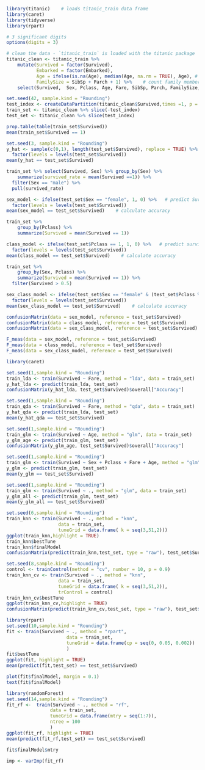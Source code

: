 

```r
library(titanic)    # loads titanic_train data frame
library(caret)
library(tidyverse)
library(rpart)

# 3 significant digits
options(digits = 3)

# clean the data - `titanic_train` is loaded with the titanic package
titanic_clean <- titanic_train %>%
    mutate(Survived = factor(Survived),
           Embarked = factor(Embarked),
           Age = ifelse(is.na(Age), median(Age, na.rm = TRUE), Age), # NA age to median age
           FamilySize = SibSp + Parch + 1) %>%    # count family members
    select(Survived,  Sex, Pclass, Age, Fare, SibSp, Parch, FamilySize, Embarked)
```
```r
set.seed(42, sample.kind = "Rounding")
test_index <- createDataPartition(titanic_clean$Survived,times =1, p = 0.2, list =FALSE)
train_set <- titanic_clean %>% slice(-test_index)
test_set <- titanic_clean %>% slice(test_index)

prop.table(table(train_set$Survived))
mean(train_set$Survived == 1)
```
```r
set.seed(3, sample.kind = "Rounding")
y_hat <- sample(c(0,1), length(test_set$Survived), replace = TRUE) %>% 
  factor(levels = levels(test_set$Survived))
mean(y_hat == test_set$Survived)
```
```r
train_set %>% select(Survived, Sex) %>% group_by(Sex) %>% 
    summarize(survived_rate = mean(Survived ==1)) %>% 
  filter(Sex == "male") %>% 
  pull(survived_rate)

sex_model <- ifelse(test_set$Sex == "female", 1, 0) %>%   # predict Survived=1 if female, 0 if male
  factor(levels = levels(test_set$Survived))
mean(sex_model == test_set$Survived)    # calculate accuracy
```
```r
train_set %>%
    group_by(Pclass) %>%
    summarize(Survived = mean(Survived == 1))

class_model <- ifelse(test_set$Pclass == 1, 1, 0) %>%   # predict survival only if first class
  factor(levels = levels(test_set$Survived))
mean(class_model == test_set$Survived)    # calculate accuracy    
```
```r
train_set %>%
    group_by(Sex, Pclass) %>%
    summarize(Survived = mean(Survived == 1)) %>%
  filter(Survived > 0.5)

sex_class_model <- ifelse(test_set$Sex == "female" & (test_set$Pclass %in% c(1,2)), 1, 0) %>%
  factor(levels = levels(test_set$Survived))
mean(sex_class_model == test_set$Survived)    # calculate accuracy  
```
```r
confusionMatrix(data = sex_model, reference = test_set$Survived)
confusionMatrix(data = class_model, reference = test_set$Survived)
confusionMatrix(data = sex_class_model, reference = test_set$Survived)
```
```r
F_meas(data = sex_model, reference = test_set$Survived)
F_meas(data = class_model, reference = test_set$Survived)
F_meas(data = sex_class_model, reference = test_set$Survived)
```
```r
library(caret)

set.seed(1,sample.kind = "Rounding")
train_lda <- train(Survived ~ Fare, method = "lda", data = train_set)
y_hat_lda <- predict(train_lda, test_set)
confusionMatrix(y_hat_lda, test_set$Survived)$overall["Accuracy"]

set.seed(1,sample.kind = "Rounding")
train_qda <- train(Survived ~ Fare, method = "qda", data = train_set)
y_hat_qda <- predict(train_lda, test_set)
mean(y_hat_qda == test_set$Survived)
```
```r
set.seed(1,sample.kind = "Rounding")
train_glm <- train(Survived ~ Age, method = "glm", data = train_set)
y_glm_age <- predict(train_glm, test_set)
confusionMatrix(y_glm_age, test_set$Survived)$overall["Accuracy"]

set.seed(1,sample.kind = "Rounding")
train_glm <- train(Survived ~ Sex + Pclass + Fare + Age, method = "glm", data = train_set)
y_glm <- predict(train_glm, test_set)
mean(y_glm == test_set$Survived)

set.seed(1,sample.kind = "Rounding")
train_glm <- train(Survived ~ ., method = "glm", data = train_set)
y_glm_all <- predict(train_glm, test_set)
mean(y_glm_all == test_set$Survived)

```
```r
set.seed(6,sample.kind = "Rounding")
train_knn <- train(Survived ~ ., method = "knn", 
                   data = train_set,
                   tuneGrid = data.frame( k = seq(3,51,2)))
ggplot(train_knn,highlight = TRUE)
train_knn$bestTune
train_knn$finalModel
confusionMatrix(predict(train_knn,test_set, type = "raw"), test_set$Survived)$overall["Accuracy"]

```
```r
set.seed(8,sample.kind = "Rounding")
control <- trainControl(method = "cv", number = 10, p = 0.9)
train_knn_cv <- train(Survived ~ ., method = "knn", 
                   data = train_set,
                   tuneGrid = data.frame( k = seq(3,51,2)),
                   trControl = control)
train_knn_cv$bestTune
ggplot(train_knn_cv,highlight = TRUE)
confusionMatrix(predict(train_knn_cv,test_set, type = "raw"), test_set$Survived)$overall["Accuracy"]
```
```r
library(rpart)
set.seed(10,sample.kind = "Rounding")
fit <- train(Survived ~ ., method = "rpart",
                      data = train_set,
                      tuneGrid = data.frame(cp = seq(0, 0.05, 0.002))
                      )
fit$bestTune
ggplot(fit, highlight = TRUE)
mean(predict(fit,test_set) == test_set$Survived)

plot(fit$finalModel, margin = 0.1)
text(fit$finalModel)

```
```r
library(randomForest)
set.seed(14,sample.kind = "Rounding")
fit_rf <-  train(Survived ~ ., method = "rf",
                data = train_set,
                tuneGrid = data.frame(mtry = seq(1:7)),
                ntree = 100
                )
ggplot(fit_rf, highlight = TRUE)
mean(predict(fit_rf,test_set) == test_set$Survived)

fit$finalModel$mtry

imp <- varImp(fit_rf)



```




